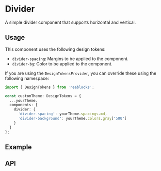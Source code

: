 
<Meta title="Docs/Components/Layout/Divider" />

# Divider
A simple divider component that supports horizontal and vertical.

## Usage
This component uses the following design tokens:

- `divider-spacing`: Margins to be applied to the component.
- `divider-bg`: Color to be applied to the component.

If you are using the `DesignTokensProvider`, you can override these using
the following namespace:

```ts
import { DesignTokens } from 'reablocks';

const customTheme: DesignTokens = {
  ...yourTheme,
  components: {
    divider: {
      'divider-spacing': yourTheme.spacings.md,
      'divider-background': yourTheme.colors.gray['500']
    }
  }
};
```

## Example
<Canvas>
  <Story id="components-layout-divider--horizontal" />
</Canvas>

## API
<ArgsTable of={Divider} />
